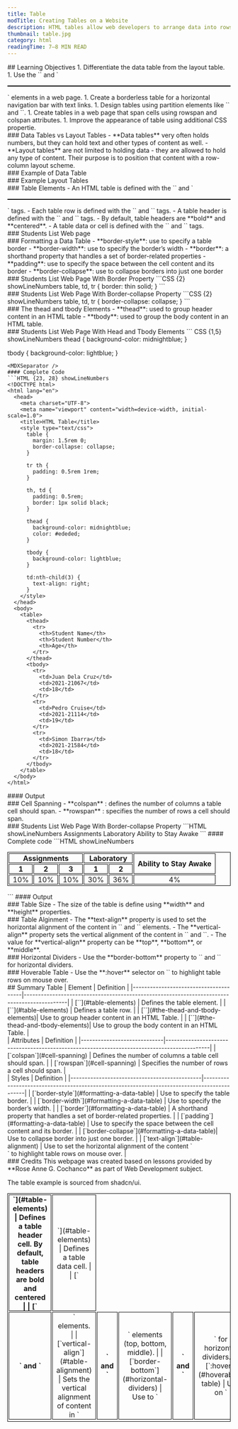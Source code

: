 ```yaml
---
title: Table
modTitle: Creating Tables on a Website
description: HTML tables allow web developers to arrange data into rows and columns.
thumbnail: table.jpg
category: html
readingTime: 7–8 MIN READ
---
```


<section>
## Learning Objectives
1. Differentiate the data table from the layout table.
1. Use the `<table>` and `</table>` elements in a web page.
1. Create a borderless table for a horizontal navigation bar with text links.
1. Design tables using partition elements like `<thead></thead>` and `<tbody></tbody>`.
1. Create tables in a web page that span cells using rowspan and colspan attributes.
1. Improve the appearance of table using additional CSS propertie.
</section>
<section>
### Data Tables vs Layout Tables
- **Data tables** very often holds numbers, but they can hold text and other types of content as well.
- **Layout tables** are not limited to holding data - they are allowed to hold any type of content. Their purpose is to position that content with a row-column layout scheme.
</section>
<section>
### Example of Data Table
<DataTableExample />
</section>
<section>
### Example Layout Tables
<GuideImage src='/guides/table/layout_table1.jpg' alt='Layout Table example' width={800} height={209} maxWidth="80%"/>
<GuideImage src='/guides/table/layout_table2.jpg' alt='Layout Table example' width={750} height={100} maxWidth="80%"/>
</section>
<section>
### Table Elements
- An HTML table is defined with the `<table>` and `</table>` tags.
- Each table row is defined with the `<tr>` and `</tr>` tags.
- A table header is defined with the `<th>` and `</th>` tags.
- By default, table headers are **bold** and **centered**.
- A table data or cell is defined with the `<td>` and `</td>` tags.
</section>
<section>
### Students List Web page
<TableExample example_id={2} />
</section>
<section>
### Formatting a Data Table
- **border-style**: use to specify a table border
- **border-width**: use to specify the border’s width
- **border**: a shorthand property that handles a set of border-related properties
- **padding**: use to specify the space between the cell content and its border
- **border-collapse**: use to collapse borders into just one border
</section>
<section>
### Students List Web Page With Border Property
```CSS {2} showLineNumbers
table, td, tr {
  border: thin solid;
}
```
<MDXSeparator />
<TableExample example_id={3} />
</section>
<section>
### Students List Web Page With Border-collapse Property
```CSS {2} showLineNumbers
table, td, tr {
  border-collapse: collapse;
}
```
<MDXSeparator />
<TableExample example_id={4} />
</section>
<section>
### The thead and tbody Elements
- **thead**: used to group header content in an HTML table
- **tbody**: used to group the body content in an HTML table.
</section>
<section>
### Students List Web Page With Head and Tbody Elements
``` CSS {1,5} showLineNumbers
thead {
  background-color: midnightblue;
}

tbody {
  background-color: lightblue;
}
```
<MDXSeparator />
#### Complete Code
```HTML {23, 28} showLineNumbers
<!DOCTYPE html>
<html lang="en">
  <head>
    <meta charset="UTF-8">
    <meta name="viewport" content="width=device-width, initial-scale=1.0">
    <title>HTML Table</title>
    <style type="text/css">
      table {
        margin: 1.5rem 0;
        border-collapse: collapse;
      }
      
      tr th {
        padding: 0.5rem 1rem;
      }

      th, td {
        padding: 0.5rem;
        border: 1px solid black;
      }

      thead {
        background-color: midnightblue;
        color: #ededed;
      }

      tbody {
        background-color: lightblue;
      }

      td:nth-child(3) {
        text-align: right;
      }
    </style>
  </head>
  <body>
    <table>
      <thead>
        <tr>
          <th>Student Name</th>
          <th>Student Number</th>
          <th>Age</th>
        </tr>
      </thead>
      <tbody>
        <tr>
          <td>Juan Dela Cruz</td>
          <td>2021-21067</td>
          <td>18</td>
        </tr>
        <tr>
          <td>Pedro Cruise</td>
          <td>2021-21114</td>
          <td>19</td>
        </tr>
        <tr>
          <td>Simon Ibarra</td>
          <td>2021-21584</td>
          <td>18</td>
        </tr>
      </tbody>
    </table>
  </body>
</html>
```
<MDXSeparator />
#### Output
<TableExample example_id={5} />
</section>
<section>
### Cell Spanning
- **colspan** : defines the number of columns a table cell should span.
- **rowspan** : specifies the number of rows a cell should span.
</section>
<section>
### Students List Web Page With Border-collapse Property
```HTML showLineNumbers
<tr>
  <th colspan="3">Assignments</th>
  <th colspan="2">Laboratory</th>
  <th rowspan="2">Ability to Stay Awake</th>
</tr>
```
<MDXSeparator />
#### Complete code
```HTML showLineNumbers
<!DOCTYPE html>
<html lang="en">
  <head>
    <meta charset="UTF-8">
    <meta name="viewport" content="width=device-width, initial-scale=1.0">
    <title>HTML Table</title>
    <style type="text/css">
      table {
        border: 1px solid black;
        border-collapse: separate;
      }
      th, td {
        border: 1px solid black;
        padding: 0 0.5rem;
        text-align: center;
      }
    </style>
  </head>
  <body>
    <table>
      <thead>
        <tr>
          <th colspan="3">Assignments</th>
          <th colspan="2">Laboratory</th>
          <th rowspan="2">Ability to Stay Awake</th>
        </tr>
        <tr>
          <th>1</th>
          <th>2</th>
          <th>3</th>
          <th>1</th>
          <th>2</th>
        </tr>
      </thead>
      <tbody>
        <tr>
          <td>10%</td>
          <td>10%</td>
          <td>10%</td>
          <td>30%</td>
          <td>36%</td>
          <td>4%</td>
        </tr>
      </tbody>
    </table>
  </body>
</html>
```
<MDXSeparator />
#### Output
<TableCellSpanning />
</section>
<section>
### Table Size
- The size of the table is define using **width** and **height** properties.
</section>
<section>
### Table Alginment
- The **text-align** property is used to set the horizontal alignment of the content in `<th>` and `<td>` elements.
- The **vertical-align** property sets the vertical alignment of the content in `<th>` and `<td>`.
- The value for **vertical-align** property can be **top**, **bottom**, or **middle**.
</section>
<section>
### Horizontal Dividers
- Use the **border-bottom** property to `<th>` and `<td>` for horizontal dividers.
</section>
<section>
### Hoverable Table
- Use the **:hover** selector on `<tr>` to highlight table rows on mouse over.
</section>
<section>
## Summary Table
<SummaryTable>
| Element                               | Definition                                                                                  |
|---------------------------------------|---------------------------------------------------------------------------------------------|
| [`<table>`](#table-elements)          | Defines the table element.                                                                  |
| [`<tr>`](#table-elements)             | Defines a table row.                                                                        |
| [`<th>`](#table-elements)             | Defines a table header cell. By default, table headers are bold and centered                |
| [`<td>`](#table-elements)             | Defines a table data cell.                                                                  |
| [`<thead>`](#the-thead-and-tbody-elements)| Use to group header content in an HTML Table.                                               |
| [`<tbody>`](#the-thead-and-tbody-elements)| Use to group the body content in an HTML Table.                                             |
</SummaryTable>
</section>
<section>
<SummaryTable>
| Attributes                  | Definition                                                                                  |
|-----------------------------|---------------------------------------------------------------------------------------------|
| [`colspan`](#cell-spanning) | Defines the number of columns a table cell should span.                                     |
| [`rowspan`](#cell-spanning) | Specifies the number of rows a cell should span.                                            |
</SummaryTable>
</section>
<section>
<SummaryTable>
| Styles                                       | Definition                                                                                  |
|----------------------------------------------|---------------------------------------------------------------------------------------------|
| [`border-style`](#formatting-a-data-table)   | Use to specify the table border.                                                            |
| [`border-width`](#formatting-a-data-table)   | Use to specify the border’s width.                                                          |
| [`border`](#formatting-a-data-table)         | A shorthand property that handles a set of border-related properties.                       |
| [`padding`](#formatting-a-data-table)        | Use to specify the space between the cell content and its border.                           |
| [`border-collapse`](#formatting-a-data-table)| Use to collapse border into just one border.                                                |
| [`text-align`](#table-alignment)             | Use to set the horizontal alignment of the content `<th>` and `<td>` elements.              |
| [`vertical-align`](#table-alignment)         | Sets the vertical alignment of content in `<th>` and `<td>` elements (top, bottom, middle). |
| [`border-bottom`](#horizontal-dividers)      | Use to `<th>` and `<td>` for horizontal dividers.                                           |
| [`:hover`](#hoverable-table)                 | Use on `<tr>` to highlight table rows on mouse over.                                        |
</SummaryTable>
</section>
<section>
### Credits
This webpage was created based on lessons provided by **Rose Anne G. Cochanco** as part of Web Development subject.

The table example is sourced from <MDXLink href="https://ui.shadcn.com?rel=ca-resources.vercel.app" target="_blank" rel="noopener noreferrer">shadcn/ui</MDXLink>.
</section>
